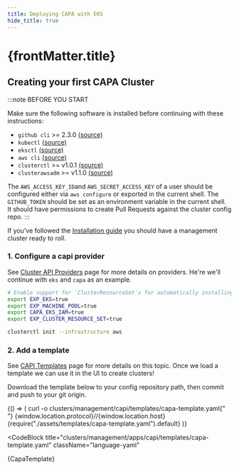 ```yaml
---
title: Deploying CAPA with EKS
hide_title: true
---
```




<h1>
  {frontMatter.title} <TierLabel tiers="Enterprise" />
</h1>

## Creating your first CAPA Cluster

:::note BEFORE YOU START

Make sure the following software is installed before continuing with these instructions:

- `github cli` >= 2.3.0 [(source)](https://cli.github.com/)
- `kubectl` [(source)](https://kubernetes.io/docs/tasks/tools/#kubectl)
- `eksctl` [(source)](https://github.com/weaveworks/eksctl/releases)
- `aws cli` [(source)](https://aws.amazon.com/cli/)
- `clusterctl` >= v1.0.1 [(source)](https://github.com/kubernetes-sigs/cluster-api/releases)
- `clusterawsadm` >= v1.1.0 [(source)](https://github.com/kubernetes-sigs/cluster-api-provider-aws/releases)

The `AWS_ACCESS_KEY_ID`and `AWS_SECRET_ACCESS_KEY` of a user should be configured either via `aws configure` or exported in the current shell.
The `GITHUB_TOKEN` should be set as an environment variable in the current shell. It should have permissions to create Pull Requests against the cluster config repo.
:::

If you've followed the [Installation guide](../enterprise/getting-started/install-enterprise.mdx) you should have a management cluster ready to roll.

### 1. Configure a capi provider

See [Cluster API Providers](cluster-management/cluster-api-providers.mdx) page for more details on providers. He're we'll continue with `eks` and `capa` as an example.

```bash
# Enable support for `ClusterResourceSet`s for automatically installing CNIs
export EXP_EKS=true
export EXP_MACHINE_POOL=true
export CAPA_EKS_IAM=true
export EXP_CLUSTER_RESOURCE_SET=true

clusterctl init --infrastructure aws
```

### 2. Add a template

See [CAPI Templates](gitops-templates/intro.mdx) page for more details on this topic. Once we load a template we can use it in the UI to create clusters!


Download the template below to your config repository path, then commit and push to your git origin.

<BrowserOnly>
  {() => (
    <CodeBlock className="language-bash">
      curl -o clusters/management/capi/templates/capa-template.yaml{" "}
      {window.location.protocol}//{window.location.host}
      {require("./assets/templates/capa-template.yaml").default}
    </CodeBlock>
  )}
</BrowserOnly>

<CodeBlock
  title="clusters/management/apps/capi/templates/capa-template.yaml"
  className="language-yaml"
>
  {CapaTemplate}
</CodeBlock>
